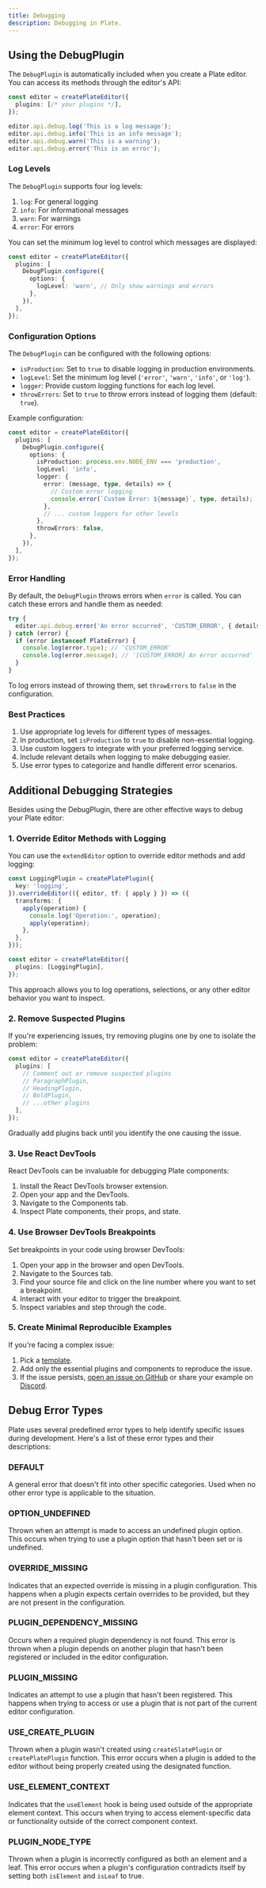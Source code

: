 ```yaml
---
title: Debugging
description: Debugging in Plate.
---
```


## Using the DebugPlugin

The `DebugPlugin` is automatically included when you create a Plate editor. You can access its methods through the editor's API:

```ts
const editor = createPlateEditor({
  plugins: [/* your plugins */],
});

editor.api.debug.log('This is a log message');
editor.api.debug.info('This is an info message');
editor.api.debug.warn('This is a warning');
editor.api.debug.error('This is an error');
```

### Log Levels

The `DebugPlugin` supports four log levels:

1. `log`: For general logging
2. `info`: For informational messages
3. `warn`: For warnings
4. `error`: For errors

You can set the minimum log level to control which messages are displayed:

```ts
const editor = createPlateEditor({
  plugins: [
    DebugPlugin.configure({
      options: {
        logLevel: 'warn', // Only show warnings and errors
      },
    }),
  ],
});
```

### Configuration Options

The `DebugPlugin` can be configured with the following options:

- `isProduction`: Set to `true` to disable logging in production environments.
- `logLevel`: Set the minimum log level (`'error'`, `'warn'`, `'info'`, or `'log'`).
- `logger`: Provide custom logging functions for each log level.
- `throwErrors`: Set to `true` to throw errors instead of logging them (default: `true`).

Example configuration:

```ts
const editor = createPlateEditor({
  plugins: [
    DebugPlugin.configure({
      options: {
        isProduction: process.env.NODE_ENV === 'production',
        logLevel: 'info',
        logger: {
          error: (message, type, details) => {
            // Custom error logging
            console.error(`Custom Error: ${message}`, type, details);
          },
          // ... custom loggers for other levels
        },
        throwErrors: false,
      },
    }),
  ],
});
```

### Error Handling

By default, the `DebugPlugin` throws errors when `error` is called. You can catch these errors and handle them as needed:

```ts
try {
  editor.api.debug.error('An error occurred', 'CUSTOM_ERROR', { details: 'Additional information' });
} catch (error) {
  if (error instanceof PlateError) {
    console.log(error.type); // 'CUSTOM_ERROR'
    console.log(error.message); // '[CUSTOM_ERROR] An error occurred'
  }
}
```

To log errors instead of throwing them, set `throwErrors` to `false` in the configuration.

### Best Practices

1. Use appropriate log levels for different types of messages.
2. In production, set `isProduction` to `true` to disable non-essential logging.
3. Use custom loggers to integrate with your preferred logging service.
4. Include relevant details when logging to make debugging easier.
5. Use error types to categorize and handle different error scenarios.

## Additional Debugging Strategies

Besides using the DebugPlugin, there are other effective ways to debug your Plate editor:

### 1. Override Editor Methods with Logging

You can use the `extendEditor` option to override editor methods and add logging:

```ts
const LoggingPlugin = createPlatePlugin({
  key: 'logging',
}).overrideEditor(({ editor, tf: { apply } }) => ({
  transforms: {
    apply(operation) {
      console.log('Operation:', operation);
      apply(operation);
    },
  },
}));

const editor = createPlateEditor({
  plugins: [LoggingPlugin],
});
```

This approach allows you to log operations, selections, or any other editor behavior you want to inspect.

### 2. Remove Suspected Plugins

If you're experiencing issues, try removing plugins one by one to isolate the problem:

```ts
const editor = createPlateEditor({
  plugins: [
    // Comment out or remove suspected plugins
    // ParagraphPlugin,
    // HeadingPlugin,
    // BoldPlugin,
    // ...other plugins
  ],
});
```

Gradually add plugins back until you identify the one causing the issue.

### 3. Use React DevTools

React DevTools can be invaluable for debugging Plate components:

1. Install the React DevTools browser extension.
2. Open your app and the DevTools.
3. Navigate to the Components tab.
4. Inspect Plate components, their props, and state.

### 4. Use Browser DevTools Breakpoints

Set breakpoints in your code using browser DevTools:

1. Open your app in the browser and open DevTools.
2. Navigate to the Sources tab.
3. Find your source file and click on the line number where you want to set a breakpoint.
4. Interact with your editor to trigger the breakpoint.
5. Inspect variables and step through the code.

### 5. Create Minimal Reproducible Examples

If you're facing a complex issue:

1. Pick a [template](/docs/getting-started).
2. Add only the essential plugins and components to reproduce the issue.
3. If the issue persists, [open an issue on GitHub](https://github.com/udecode/plate/issues/new?assignees=&labels=bug&projects=&template=bug.yml) or share your example on [Discord](https://discord.gg/mAZRuBzGM3).

## Debug Error Types

Plate uses several predefined error types to help identify specific issues during development. Here's a list of these error types and their descriptions:

### DEFAULT

A general error that doesn't fit into other specific categories. Used when no other error type is applicable to the situation.

### OPTION_UNDEFINED

Thrown when an attempt is made to access an undefined plugin option. This occurs when trying to use a plugin option that hasn't been set or is undefined.

### OVERRIDE_MISSING

Indicates that an expected override is missing in a plugin configuration. This happens when a plugin expects certain overrides to be provided, but they are not present in the configuration.

### PLUGIN_DEPENDENCY_MISSING

Occurs when a required plugin dependency is not found. This error is thrown when a plugin depends on another plugin that hasn't been registered or included in the editor configuration.

### PLUGIN_MISSING

Indicates an attempt to use a plugin that hasn't been registered. This happens when trying to access or use a plugin that is not part of the current editor configuration.

### USE_CREATE_PLUGIN

Thrown when a plugin wasn't created using `createSlatePlugin` or `createPlatePlugin` function. This error occurs when a plugin is added to the editor without being properly created using the designated function.

### USE_ELEMENT_CONTEXT

Indicates that the `useElement` hook is being used outside of the appropriate element context. This occurs when trying to access element-specific data or functionality outside of the correct component context.

### PLUGIN_NODE_TYPE

Thrown when a plugin is incorrectly configured as both an element and a leaf. This error occurs when a plugin's configuration contradicts itself by setting both `isElement` and `isLeaf` to true.
